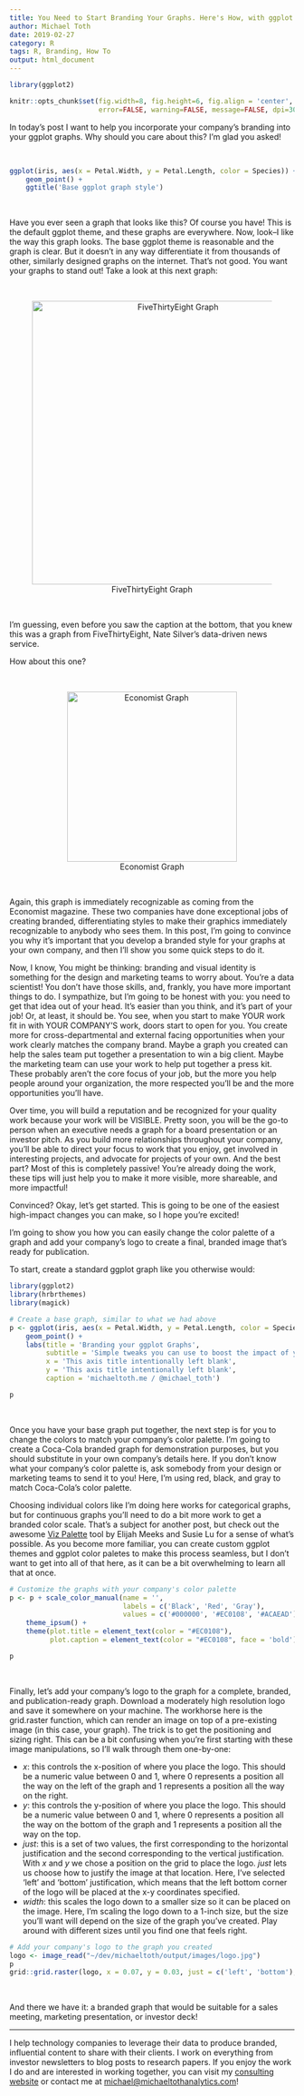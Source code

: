 ```yaml
---
title: You Need to Start Branding Your Graphs. Here's How, with ggplot! 
author: Michael Toth
date: 2019-02-27
category: R
tags: R, Branding, How To 
output: html_document
---
```


```r
library(ggplot2)

knitr::opts_chunk$set(fig.width=8, fig.height=6, fig.align = 'center',
                      error=FALSE, warning=FALSE, message=FALSE, dpi=300)
```

In today's post I want to help you incorporate your company's branding into your ggplot graphs. Why should you care about this? I'm glad you asked!

&nbsp;
```r
ggplot(iris, aes(x = Petal.Width, y = Petal.Length, color = Species)) + 
    geom_point() +
    ggtitle('Base ggplot graph style')
```
&nbsp;

Have you ever seen a graph that looks like this? Of course you have! This is the default ggplot theme, and these graphs are everywhere. Now, look--I like the way this graph looks. The base ggplot theme is reasonable and the graph is clear. But it doesn't in any way differentiate it from thousands of other, similarly designed graphs on the internet. That's not good. You want your graphs to stand out! Take a look at this next graph:

&nbsp;
<center>

![FiveThirtyEight Graph](https://fivethirtyeight.com/wp-content/uploads/2014/05/morris-feature-qbweight-chart-3.png){width=500px}

</center>
&nbsp;

I'm guessing, even before you saw the caption at the bottom, that you knew this was a graph from FiveThirtyEight, Nate Silver's data-driven news service.

How about this one?

&nbsp;
<center>

![Economist Graph](https://www.economist.com/sites/default/files/imagecache/1280-width/images/2019/02/articles/body/20190216_woc346.png){width=300px}

</center>
&nbsp;

Again, this graph is immediately recognizable as coming from the Economist magazine. These two companies have done exceptional jobs of creating branded, differentiating styles to make their graphics immediately recognizable to anybody who sees them. In this post, I'm going to convince you why it's important that you develop a branded style for your graphs at your own company, and then I'll show you some quick steps to do it. 

Now, I know, You might be thinking: branding and visual identity is something for the design and marketing teams to worry about. You're a data scientist! You don't have those skills, and, frankly, you have more important things to do. I sympathize, but I'm going to be honest with you: you need to get that idea out of your head. It's easier than you think, and it's part of your job! Or, at least, it should be. You see, when you start to make YOUR work fit in with YOUR COMPANY'S work, doors start to open for you. You create more for cross-departmental and external facing opportunities when your work clearly matches the company brand. Maybe a graph you created can help the sales team put together a presentation to win a big client. Maybe the marketing team can use your work to help put together a press kit. These probably aren't the core focus of your job, but the more you help people around your organization, the more respected you'll be and the more opportunities you'll have. 

Over time, you will build a reputation and be recognized for your quality work because your work will be VISIBLE. Pretty soon, you will be the go-to person when an executive needs a graph for a board presentation or an investor pitch. As you build more relationships throughout your company, you'll be able to direct your focus to work that you enjoy, get involved in interesting projects, and advocate for projects of your own. And the best part? Most of this is completely passive! You're already doing the work, these tips will just help you to make it more visible, more shareable, and more impactful!

Convinced? Okay, let's get started. This is going to be one of the easiest high-impact changes you can make, so I hope you're excited!

I'm going to show you how you can easily change the color palette of a graph and add your company's logo to create a final, branded image that's ready for publication. 

To start, create a standard ggplot graph like you otherwise would:

```r
library(ggplot2)
library(hrbrthemes)
library(magick)

# Create a base graph, similar to what we had above
p <- ggplot(iris, aes(x = Petal.Width, y = Petal.Length, color = Species)) + 
    geom_point() +
    labs(title = 'Branding your ggplot Graphs',
         subtitle = 'Simple tweaks you can use to boost the impact of your graphs today',
         x = 'This axis title intentionally left blank',
         y = 'This axis title intentionally left blank',
         caption = 'michaeltoth.me / @michael_toth')

p
```
&nbsp;

Once you have your base graph put together, the next step is for you to change the colors to match your company's color palette. I'm going to create a Coca-Cola branded graph for demonstration purposes, but you should substitute in your own company's details here. If you don't know what your company's color palette is, ask somebody from your design or marketing teams to send it to you! Here, I'm using red, black, and gray to match Coca-Cola's color palette. 

Choosing individual colors like I'm doing here works for categorical graphs, but for continuous graphs you'll need to do a bit more work to get a branded color scale. That's a subject for another post, but check out the awesome <a href="https://projects.susielu.com/viz-palette?colors=%255B%2522#1DABE6%22,%22#1C366A%22,%22#C3CED0%22,%22#E43034%22,%22#FC4E51%22,%22#AF060F%22%5D&backgroundColor=%22white%22&fontColor=%22black%22" target="_blank">Viz Palette</a> tool by Elijah Meeks and Susie Lu for a sense of what's possible. As you become more familiar, you can create custom ggplot themes and ggplot color paletes to make this process seamless, but I don't want to get into all of that here, as it can be a bit overwhelming to learn all that at once. 

```r
# Customize the graphs with your company's color palette
p <- p + scale_color_manual(name = '',
                            labels = c('Black', 'Red', 'Gray'),
                            values = c('#000000', '#EC0108', '#ACAEAD')) +
    theme_ipsum() +
    theme(plot.title = element_text(color = "#EC0108"),
          plot.caption = element_text(color = "#EC0108", face = 'bold'))

p
```
&nbsp;

Finally, let's add your company's logo to the graph for a complete, branded, and publication-ready graph. Download a moderately high resolution logo and save it somewhere on your machine. The workhorse here is the grid.raster function, which can render an image on top of a pre-existing image (in this case, your graph). The trick is to get the positioning and sizing right. This can be a bit confusing when you're first starting with these image manipulations, so I'll walk through them one-by-one:

* *x*: this controls the x-position of where you place the logo. This should be a numeric value between 0 and 1, where 0 represents a position all the way on the left of the graph and 1 represents a position all the way on the right.
* *y*: this controls the y-position of where you place the logo. This should be a numeric value between 0 and 1, where 0 represents a position all the way on the bottom of the graph and 1 represents a position all the way on the top.
* *just*: this is a set of two values, the first corresponding to the horizontal justification and the second corresponding to the vertical justification. With *x* and *y* we chose a position on the grid to place the logo. *just* lets us choose how to justify the image at that location. Here, I've selected 'left' and 'bottom' justification, which means that the left bottom corner of the logo will be placed at the x-y coordinates specified.
* *width*: this scales the logo down to a smaller size so it can be placed on the image. Here, I'm scaling the logo down to a 1-inch size, but the size you'll want will depend on the size of the graph you've created. Play around with different sizes until you find one that feels right.

```r
# Add your company's logo to the graph you created
logo <- image_read("~/dev/michaeltoth/output/images/logo.jpg")
p
grid::grid.raster(logo, x = 0.07, y = 0.03, just = c('left', 'bottom'), width = unit(1, 'inches'))
```
&nbsp;

And there we have it: a branded graph that would be suitable for a sales meeting, marketing presentation, or investor deck! 

------

I help technology companies to leverage their data to produce branded, influential content to share with their clients. I work on everything from investor newsletters to blog posts to research papers. If you enjoy the work I do and are interested in working together, you can visit my <a href="https://www.michaeltothanalytics.com" target="_blank">consulting website</a> or contact me at <a href="mailto:michael@michaeltothanalytics.com">michael@michaeltothanalytics.com</a>!
